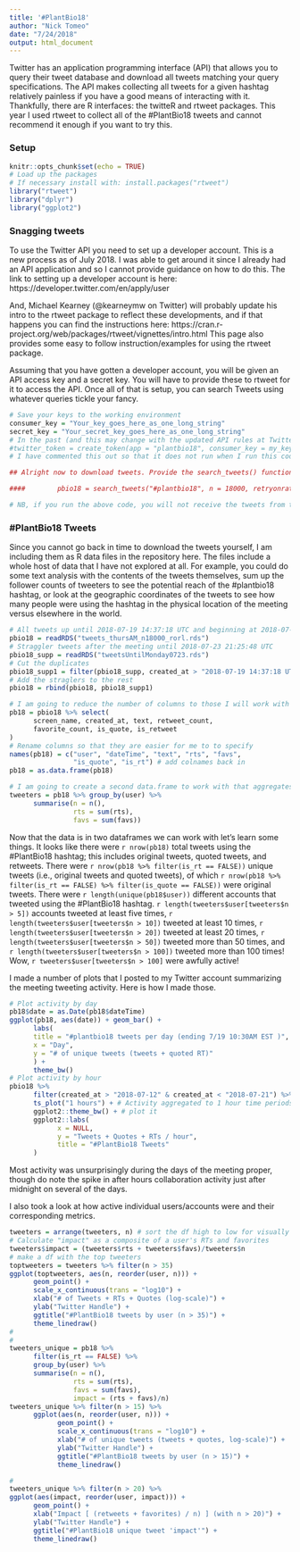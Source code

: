 ```yaml
---
title: '#PlantBio18'
author: "Nick Tomeo"
date: "7/24/2018"
output: html_document
---
```


Twitter has an application programming interface (API) that allows you to query their tweet database and download all tweets matching your query specifications. The API makes collecting all tweets for a given hashtag relatively painless if you have a good means of interacting with it. Thankfully, there are R interfaces: the twitteR and rtweet packages. This year I used rtweet to collect all of the #PlantBio18 tweets and cannot recommend it enough if you want to try this. 

### Setup

```r
knitr::opts_chunk$set(echo = TRUE)
# Load up the packages 
# If necessary install with: install.packages("rtweet")
library("rtweet")
library("dplyr")
library("ggplot2")
```

### Snagging tweets

To use the Twitter API you need to set up a developer account. This is a new process as of July 2018. I was able to get around it since I already had an API application and so I cannot provide guidance on how to do this. The link to setting up a developer account is here:
https://developer.twitter.com/en/apply/user

And, Michael Kearney (@kearneymw on Twitter) will probably update his intro to the rtweet package to reflect these developments, and if that happens you can find the instructions here:
https://cran.r-project.org/web/packages/rtweet/vignettes/intro.html
This page also provides some easy to follow instruction/examples for using the rtweet package.

Assuming that you have gotten a developer account, you will be given an API access key and a secret key. You will have to provide these to rtweet for it to access the API. Once all of that is setup, you can search Tweets using whatever queries tickle your fancy.

```r
# Save your keys to the working environment
consumer_key = "Your_key_goes_here_as_one_long_string"
secret_key = "Your_secret_key_goes_here_as_one_long_string"
# In the past (and this may change with the updated API rules at Twitter) you had name your API application(s). Mine is names "plantbio18". You provide the create_token() function with your app name and your keys:
#twitter_token = create_token(app = "plantbio18", consumer_key = my_key, #                             consumer_secret = secret_key)
# I have commented this out so that it does not run when I run this code chunk - unless you reinstall R, it only needs to be run once.

## Alright now to download tweets. Provide the search_tweets() function with 1) your search query, the "#plantbio18" hashtag in this case, 2) the number of tweets you want  returned, noting that 18k is the limit per search, and 3) since I didn't know how many tweets there might be I flipped the retry-on-rate-limit to on - this will automatically search again if you reach the 18k limit.

####        pbio18 = search_tweets("#plantbio18", n = 18000, retryonratelimit = TRUE) 

# NB, if you run the above code, you will not receive the tweets from the meeting. If you run it after about 26 July 2018, you probably won't receive any. The API only returns Tweets from the past seven days. I downloaded most of them on 19 July and picked up the stragglers that occured after the main meeting was complete on 23 July. 
```

### #PlantBio18 Tweets

Since you cannot go back in time to download the tweets yourself, I am including them as R data files in the repository here. The files include a whole host of data that I have not explored at all. For example, you could do some text analysis with the contents of the tweets themselves, sum up the follower counts of tweeters to see the potential reach of the #plantbio18 hashtag, or look at the geographic coordinates of the tweets to see how many people were using the hashtag in the physical location of the meeting versus elsewhere in the world.
```r
# All tweets up until 2018-07-19 14:37:18 UTC and beginning at 2018-07-09 16:30:24
pbio18 = readRDS("tweets_thursAM_n18000_rorl.rds")
# Straggler tweets after the meeting until 2018-07-23 21:25:48 UTC
pbio18_supp = readRDS("tweetsUntilMonday0723.rds")
# Cut the duplicates
pbio18_supp1 = filter(pbio18_supp, created_at > "2018-07-19 14:37:18 UTC")
# Add the straglers to the rest
pbio18 = rbind(pbio18, pbio18_supp1)

# I am going to reduce the number of columns to those I will work with 
pb18 = pbio18 %>% select(
      screen_name, created_at, text, retweet_count,
      favorite_count, is_quote, is_retweet
)
# Rename columns so that they are easier for me to to specify
names(pb18) = c("user", "dateTime", "text", "rts", "favs",
                "is_quote", "is_rt") # add colnames back in
pb18 = as.data.frame(pb18)

# I am going to create a second data.frame to work with that aggregates the data by users/twitter-handles.
tweeters = pb18 %>% group_by(user) %>% 
      summarise(n = n(),
                rts = sum(rts),
                favs = sum(favs))
```

Now that the data is in two dataframes we can work with let's learn some things. It looks like there were `r nrow(pb18)` total tweets using the #PlantBio18 hashtag; this includes original tweets, quoted tweets, and retweets. There were `r nrow(pb18 %>% filter(is_rt == FALSE))` unique tweets (i.e., original tweets and quoted tweets), of which `r nrow(pb18 %>% filter(is_rt == FALSE) %>% filter(is_quote == FALSE))` were original tweets. There were `r length(unique(pb18$user))` different accounts that tweeted using the #PlantBio18 hashtag. `r length(tweeters$user[tweeters$n > 5])` accounts tweeted at least five times, `r length(tweeters$user[tweeters$n > 10])` tweeted at least 10 times, `r length(tweeters$user[tweeters$n > 20])` tweeted at least 20 times, `r length(tweeters$user[tweeters$n > 50])` tweeted more than 50 times, and `r length(tweeters$user[tweeters$n > 100])` tweeted more than 100 times! Wow, `r tweeters$user[tweeters$n > 100]` were awfully active!

I made a number of plots that I posted to my Twitter account summarizing the meeting tweeting activity. Here is how I made those.

```r
# Plot activity by day
pb18$date = as.Date(pb18$dateTime)
ggplot(pb18, aes(date)) + geom_bar() +
      labs(
      title = "#plantbio18 tweets per day (ending 7/19 10:30AM EST )",
      x = "Day",
      y = "# of unique tweets (tweets + quoted RT)"
      ) +
      theme_bw()
# Plot activity by hour
pbio18 %>% 
      filter(created_at > "2018-07-12" & created_at < "2018-07-21") %>% # Cutting out the days leading up to and following the meeting
      ts_plot("1 hours") + # Activity aggregated to 1 hour time periods
      ggplot2::theme_bw() + # plot it
      ggplot2::labs(
            x = NULL, 
            y = "Tweets + Quotes + RTs / hour",
            title = "#PlantBio18 Tweets"
      )


```

Most activity was unsurprisingly during the days of the meeting proper, though do note the spike in after hours collaboration activity just after midnight on several of the days.

I also took a look at how active individual users/accounts were and their corresponding metrics.
```r
tweeters = arrange(tweeters, n) # sort the df high to low for visually inspecting it
# Calculate "impact" as a composite of a user's RTs and favorites
tweeters$impact = (tweeters$rts + tweeters$favs)/tweeters$n
# make a df with the top tweeters
toptweeters = tweeters %>% filter(n > 35)
ggplot(toptweeters, aes(n, reorder(user, n))) + 
      geom_point() +
      scale_x_continuous(trans = "log10") +
      xlab("# of Tweets + RTs + Quotes (log-scale)") +
      ylab("Twitter Handle") +
      ggtitle("#PlantBio18 tweets by user (n > 35)") +
      theme_linedraw()
#
# 
tweeters_unique = pb18 %>% 
      filter(is_rt == FALSE) %>% 
      group_by(user) %>% 
      summarise(n = n(),
                rts = sum(rts),
                favs = sum(favs),
                impact = (rts + favs)/n)
tweeters_unique %>% filter(n > 15) %>% 
      ggplot(aes(n, reorder(user, n))) + 
            geom_point() +
            scale_x_continuous(trans = "log10") +
            xlab("# of unique tweets (tweets + quotes, log-scale)") +
            ylab("Twitter Handle") +
            ggtitle("#PlantBio18 tweets by user (n > 15)") +
            theme_linedraw()

#
tweeters_unique %>% filter(n > 20) %>% 
ggplot(aes(impact, reorder(user, impact))) +
      geom_point() +
      xlab("Impact [ (retweets + favorites) / n) ] (with n > 20)") +
      ylab("Twitter Handle") +
      ggtitle("#PlantBio18 unique tweet 'impact'") +
      theme_linedraw()

```
